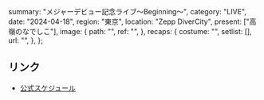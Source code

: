   summary: "メジャーデビュー記念ライブ〜Beginning〜",
  category: "LIVE",
  date: "2024-04-18",
  region: "東京",
  location: "Zepp DiverCity",
  present: ["高嶺のなでしこ"],
  image: {
    path: "",
    ref: "",
  },
  recaps: {
    costume: "",
    setlist: [],
    url: "",
  },
};

## リンク

- [公式スケジュール](https://takanenonadeshiko.jp/?p=1882)
